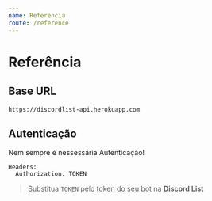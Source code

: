 ```yaml
---
name: Referência
route: /reference
---
```



# Referência

## Base URL

```
https://discordlist-api.herokuapp.com
```

## Autenticação

<Alert kind="info">Nem sempre é nessessária Autenticação!</Alert>

```
Headers:
  Authorization: TOKEN
```

> Substitua `TOKEN` pelo token do seu bot na **Discord List**
